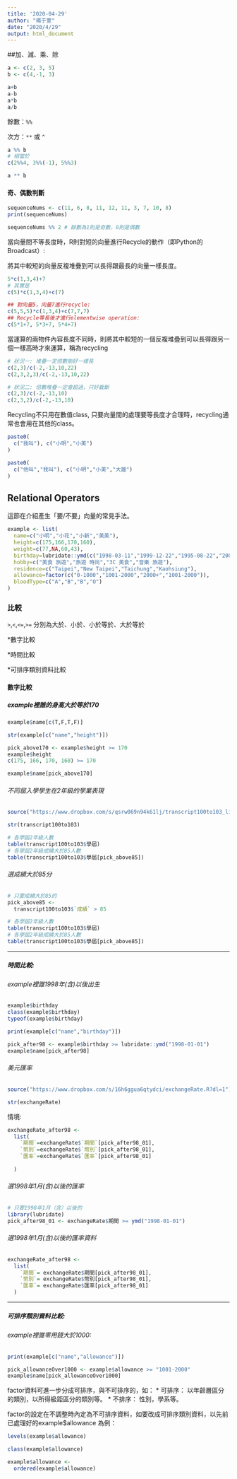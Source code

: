 ```yaml
---
title: '2020-04-29'
author: "楊于萱"
date: "2020/4/29"
output: html_document
---
```

##加、減、乘、除
```r
a <- c(2, 3, 5)
b <- c(4,-1, 3)
```

```r
a+b
a-b
a*b
a/b
```

餘數：`%%`

次方：`**` 或 `^`
```r
a %% b
# 相當於
c(2%%4, 3%%(-1), 5%%3)

a ** b
```

#### 奇、偶數判斷

```r
sequenceNums <- c(11, 6, 8, 11, 12, 11, 3, 7, 10, 8)
print(sequenceNums)

sequenceNums %% 2 # 餘數為1則是奇數，0則是偶數
```

當向量間不等長度時，R則對短的向量進行Recycle的動作（即Python的Broadcast）:

將其中較短的向量反複堆疊到可以長得跟最長的向量一樣長度。

```r
5*c(1,3,4)+7
# 其實是
c(5)*c(1,3,4)+c(7)

## 對向量5，向量7進行recycle:
c(5,5,5)*c(1,3,4)+c(7,7,7)
## Recycle等長後才進行elementwise operation:
c(5*1+7, 5*3+7, 5*4+7)
```

當運算的兩物件內容長度不同時，則將其中較短的一個反複堆疊到可以長得跟另一個一樣高時才來運算，稱為recycling

```r
# 狀況一: 堆疊一定倍數剛好一樣長
c(2,3)/c(-2,-13,10,22)
c(2,3,2,3)/c(-2,-13,10,22)
```

```r
# 狀況二: 倍數堆疊一定會超過，只好截斷
c(2,3)/c(-2,-13,10)
c(2,3,2)/c(-2,-13,10)
```

Recycling不只用在數值class, 只要向量間的處理要等長度才合理時，recycling通常也會用在其他的class。

```r
paste0(
  c("我叫"), c("小明","小美")
)
```


```r
paste0(
  c("他叫","我叫"), c("小明","小美","大雄")
)
```

## Relational Operators

這節在介紹產生「要/不要」向量的常見手法。

```r
example <- list(
  name=c("小明","小花","小新","美美"),
  height=c(175,166,170,160),
  weight=c(77,NA,60,43),
  birthday=lubridate::ymd(c("1998-03-11","1999-12-22","1995-08-22","2001-10-10")),
  hobby=c("美食 旅遊","旅遊 時尚","3C 美食","音樂 旅遊"),
  residence=c("Taipei","New Taipei","Taichung","Kaohsiung"),
  allowance=factor(c("0-1000","1001-2000","2000+","1001-2000")),
  bloodType=c("A","B","B","O")
)
```

### 比較

`>`,`<`,`<=`,`>=`
分別為大於、小於、小於等於、大於等於

  *數字比較

  *時間比較

  *可排序類別資料比較

#### 數字比較
##### example裡誰的身高大於等於170 {-}

```r
example$name[c(T,F,T,F)]
```

```r
str(example[c("name","height")])

pick_above170 <- example$height >= 170
example$height
c(175, 166, 170, 160) >= 170

example$name[pick_above170]
```

###### 不同屆入學學生在2年級的學業表現

```r
source("https://www.dropbox.com/s/qsrw069n94k61lj/transcript100to103_list.R?dl=1")
```
```r
str(transcript100to103)
```

```r
# 各學屆2年級人數
table(transcript100to103$學屆)
# 各學屆2年級成績大於85人數
table(transcript100to103$學屆[pick_above85])
```

###### 選成績大於85分{-}

```r
# 只要成績大於85的
pick_above85 <-
  transcript100to103$`成績` > 85
```

```r
# 各學屆2年級人數
table(transcript100to103$學屆)
# 各學屆2年級成績大於85人數
table(transcript100to103$學屆[pick_above85])
```

***
##### 時間比較:
###### example裡誰1998年(含)以後出生{-}

```r
example$birthday
class(example$birthday)
typeof(example$birthday)
```

```r
print(example[c("name","birthday")])

pick_after98 <- example$birthday >= lubridate::ymd("1998-01-01")
example$name[pick_after98]
```

###### 美元匯率{-}

```r
source("https://www.dropbox.com/s/16h6ggua6qtydci/exchangeRate.R?dl=1")
```

```r
str(exchangeRate)
```

情境:
```r
exchangeRate_after98 <-
  list(
    `期間`=exchangeRate$`期間`[pick_after98_01],
    `幣別`=exchangeRate$`幣別`[pick_after98_01],
    `匯率`=exchangeRate$`匯率`[pick_after98_01]
    
  )
```

###### 選1998年1月(含)以後的匯率{-}

```r
# 只要1998年1月（含）以後的
library(lubridate)
pick_after98_01 <- exchangeRate$期間 >= ymd("1998-01-01")
```

###### 選1998年1月(含)以後的匯率資料{-}

```r
exchangeRate_after98 <-
  list(
    `期間`= exchangeRate$期間[pick_after98_01],
    `幣別`= exchangeRate$幣別[pick_after98_01],
    `匯率`= exchangeRate$匯率[pick_after98_01]
  )
```

***
##### 可排序類別資料比較: {-}
###### example裡誰零用錢大於1000: {-}

```r
print(example[c("name","allowance")])

pick_allowanceOver1000 <- example$allowance >= "1001-2000"
example$name[pick_allowanceOver1000]
```

factor資料可進一步分成可排序，與不可排序的，如：
* 可排序： 以年齡層區分的類別，以所得級距區分的類別等。
* 不排序： 性別，學系等。

factor的設定在不調整時內定為不可排序資料，如要改成可排序類別資料，以先前已處理好的example$allowance 為例：

```r
levels(example$allowance)
```

```r
class(example$allowance)
```

```r
example$allowance <- 
  ordered(example$allowance)
```